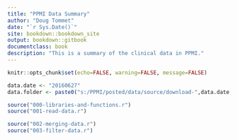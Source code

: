 ```yaml
--- 
title: "PPMI Data Summary"
author: "Doug Tommet"
date: "`r Sys.Date()`"
site: bookdown::bookdown_site
output: bookdown::gitbook
documentclass: book
description: "This is a summary of the clinical data in PPMI."
---
```


```r
knitr::opts_chunk$set(echo=FALSE, warning=FALSE, message=FALSE)
```

```r
data.date <- "20160627"
data.folder <- paste0("s:/PPMI/posted/data/source/download-",data.date,"/")

source("000-libraries-and-functions.r")
source("001-read-data.r")

source("002-merging-data.r")
source("003-filter-data.r")

```

